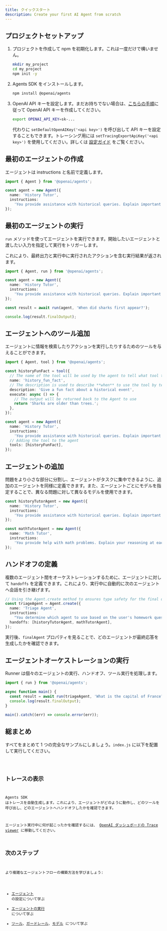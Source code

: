 ```yaml
---
title: クイックスタート
description: Create your first AI Agent from scratch
---
```



## プロジェクトセットアップ

<Steps>

1. プロジェクトを作成して npm を初期化します。これは一度だけで構いません。

   ```bash
   mkdir my_project
   cd my_project
   npm init -y
   ```

2. Agents SDK をインストールします。

   ```bash
   npm install @openai/agents
   ```

3. OpenAI API キーを設定します。まだお持ちでない場合は、[こちらの手順](https://platform.openai.com/docs/quickstart#create-and-export-an-api-key)に従って OpenAI API キーを作成してください。

   ```bash
   export OPENAI_API_KEY=sk-...
   ```

   代わりに `setDefaultOpenAIKey('<api key>')` を呼び出して API キーを設定することもできます。トレーシング用には `setTracingExportApiKey('<api key>')` を使用してください。詳しくは [設定ガイド](/openai-agents-js/guides/config) をご覧ください。

</Steps>

## 最初のエージェントの作成

エージェントは instructions と名前で定義します。

```typescript
import { Agent } from '@openai/agents';

const agent = new Agent({
  name: 'History Tutor',
  instructions:
    'You provide assistance with historical queries. Explain important events and context clearly.',
});
```

## 最初のエージェントの実行

`run` メソッドを使ってエージェントを実行できます。開始したいエージェントと渡したい入力を指定して実行をトリガーします。

これにより、最終出力と実行中に実行されたアクションを含む実行結果が返されます。

```typescript
import { Agent, run } from '@openai/agents';

const agent = new Agent({
  name: 'History Tutor',
  instructions:
    'You provide assistance with historical queries. Explain important events and context clearly.',
});

const result = await run(agent, 'When did sharks first appear?');

console.log(result.finalOutput);
```

## エージェントへのツール追加

エージェントに情報を検索したりアクションを実行したりするためのツールを与えることができます。

```typescript
import { Agent, tool } from '@openai/agents';

const historyFunFact = tool({
  // The name of the tool will be used by the agent to tell what tool to use.
  name: 'history_fun_fact',
  // The description is used to describe **when** to use the tool by telling it **what** it does.
  description: 'Give a fun fact about a historical event',
  execute: async () => {
    // The output will be returned back to the Agent to use
    return 'Sharks are older than trees.';
  },
});

const agent = new Agent({
  name: 'History Tutor',
  instructions:
    'You provide assistance with historical queries. Explain important events and context clearly.',
  // Adding the tool to the agent
  tools: [historyFunFact],
});
```

## エージェントの追加

問題をより小さな部分に分割し、エージェントがタスクに集中できるように、追加のエージェントを同様に定義できます。また、エージェントごとにモデルを指定することで、異なる問題に対して異なるモデルを使用できます。

```typescript
const historyTutorAgent = new Agent({
  name: 'History Tutor',
  instructions:
    'You provide assistance with historical queries. Explain important events and context clearly.',
});

const mathTutorAgent = new Agent({
  name: 'Math Tutor',
  instructions:
    'You provide help with math problems. Explain your reasoning at each step and include examples',
});
```

## ハンドオフの定義

複数のエージェント間をオーケストレーションするために、エージェントに対して `handoffs` を定義できます。これにより、実行中に自動的に次のエージェントへ会話を引き継げます。

```typescript
// Using the Agent.create method to ensures type safety for the final output
const triageAgent = Agent.create({
  name: 'Triage Agent',
  instructions:
    "You determine which agent to use based on the user's homework question",
  handoffs: [historyTutorAgent, mathTutorAgent],
});
```

実行後、`finalAgent` プロパティを見ることで、どのエージェントが最終応答を生成したかを確認できます。

## エージェントオーケストレーションの実行

Runner は個々のエージェントの実行、ハンドオフ、ツール実行を処理します。

```typescript
import { run } from '@openai/agents';

async function main() {
  const result = await run(triageAgent, 'What is the capital of France?');
  console.log(result.finalOutput);
}

main().catch((err) => console.error(err));
```

## 総まとめ

すべてをまとめて 1 つの完全なサンプルにしましょう。`index.js` に以下を配置して実行してください。

<Code lang="typescript" code={quickstartExample} title="Quickstart" />

## トレースの表示

Agents SDK はトレースを自動生成します。これにより、エージェントがどのように動作し、どのツールを呼び出し、どのエージェントへハンドオフしたかを確認できます。

エージェント実行中に何が起こったかを確認するには、
[OpenAI ダッシュボードの Trace viewer](https://platform.openai.com/traces) に移動してください。

## 次のステップ

より複雑なエージェントフローの構築方法を学びましょう:

- [エージェント](/openai-agents-js/ja/guides/agents) の設定について学ぶ
- [エージェントの実行](/openai-agents-js/ja/guides/running-agents) について学ぶ
- [ツール](/openai-agents-js/ja/guides/tools)、[ガードレール](/openai-agents-js/ja/guides/guardrails)、[モデル](/openai-agents-js/ja/guides/models) について学ぶ
